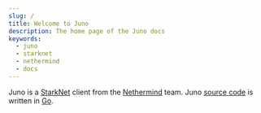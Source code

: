 ```yaml
---
slug: /
title: Welcome to Juno
description: The home page of the Juno docs
keywords:
  - juno
  - starknet
  - nethermind
  - docs
---
```


Juno is a [StarkNet](https://starknet.io/) client from the [Nethermind](https://nethermind.io/) team. Juno [source code](https://github.com/NethermindEth/juno) is written in [Go](https://go.dev/).